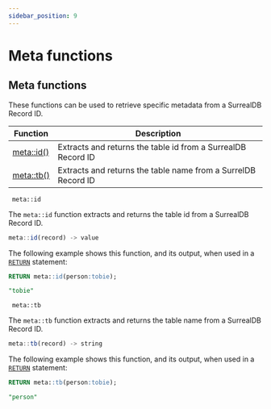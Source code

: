 ```yaml
---
sidebar_position: 9
---
```


# Meta functions

## Meta functions

These functions can be used to retrieve specific metadata from a SurrealDB Record ID.

<table>
<thead>
  <tr>
    <th>Function</th>
    <th>Description</th>
  </tr>
</thead>
<tbody>
  <tr>
    <td><a href="/docs/SurrealQL/functions/meta#id">meta::id()</a></td>
    <td>Extracts and returns the table id from a SurrealDB Record ID</td>
  </tr>
  <tr>
    <td><a href="/docs/SurrealQL/functions/meta#tb">meta::tb()</a></td>
    <td>Extracts and returns the table name from a SurrelDB Record ID</td>
  </tr>
</tbody>
</table>

<div className='layout-group'>
<div className='heading'>
    <div id="id" className='code'>
    <code> meta::id </code>
    </div>
</div>

The `meta::id` function extracts and returns the table id from a SurrealDB Record ID.

```js title="API DEFINITION"
meta::id(record) -> value
```
The following example shows this function, and its output, when used in a [`RETURN`](/docs/SurrealQL/statements/return) statement:

```sql
RETURN meta::id(person:tobie);

"tobie"
```
</div>

<div className='layout-group'>
<div className='heading'>
    <div id="tb" className='code'>
    <code> meta::tb </code>
    </div>
</div>

The `meta::tb` function extracts and returns the table name from a SurrealDB Record ID.

```js title="API DEFINITION"
meta::tb(record) -> string
```
The following example shows this function, and its output, when used in a [`RETURN`](/docs/SurrealQL/statements/return) statement:

```sql
RETURN meta::tb(person:tobie);

"person"
```
</div>